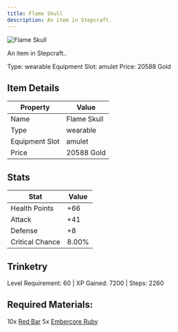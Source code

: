 ```yaml
---
title: Flame Skull
description: An item in Stepcraft.
---
```


<div className="flex items-start gap-6 mb-8">
  <div className="flex-shrink-0">
    <img src="/assets/resources/trinketry/amulets/flame_skull.png" alt="Flame Skull" className="w-24 h-24 border rounded-lg" />
  </div>
  <div className="flex-1">
    <div className="space-y-2">
      <p className="text-lg text-muted-foreground">An item in Stepcraft..</p>
      <div className="flex flex-wrap gap-4 text-sm">
        <span className="px-2 py-1 bg-green-100 dark:bg-green-900 rounded-md">
          Type: wearable
        </span>
        <span className="px-2 py-1 bg-purple-100 dark:bg-purple-900 rounded-md">
          Equipment Slot: amulet
        </span>
        <span className="px-2 py-1 bg-yellow-100 dark:bg-yellow-900 rounded-md">
          Price: 20588 Gold
        </span>
      </div>
    </div>
  </div>
</div>

## Item Details
| Property | Value |
|----------|-------|
| Name | Flame Skull |
| Type | wearable |
| Equipment Slot | amulet |
| Price | 20588 Gold |

## Stats
| Stat | Value |
|------|-------|
| Health Points | +66 |
| Attack | +41 |
| Defense | +8 |
| Critical Chance | 8.00% |

## Trinketry
Level Requirement: 60 | XP Gained: 7200 | Steps: 2260

## Required Materials:
10x [Red Bar](/docs/resources/individual/red_bar)
5x [Embercore Ruby](/docs/resources/individual/embercore_ruby)

